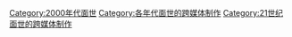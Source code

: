 [[Category:2000年代面世|Category:2000年代面世]]
[[Category:各年代面世的跨媒体制作|Category:各年代面世的跨媒体制作]]
[[Category:21世纪面世的跨媒体制作|Category:21世纪面世的跨媒体制作]]